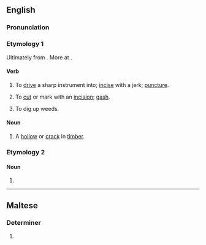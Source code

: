 ==English==

===Pronunciation===
{{rfp|en}}

===Etymology 1===
Ultimately from {{inh|en|ang|dalc||pin}}. More at {{m|en|dalk}}.

====Verb====
{{en-verb}}

# {{lb|en|transitive|UK|_|dialectal}} To [[drive]] a sharp instrument into; [[incise]] with a jerk; [[puncture]].
# {{lb|en|transitive}} To [[cut]] or mark with an [[incision]]; [[gash]].
#: {{rfquotek|en|Moxon}}
# {{lb|en|transitive|UK|_|dialectal}} To dig up weeds.

====Noun====
{{en-noun}}

# A [[hollow]] or [[crack]] in [[timber]].
#: {{rfquotek|en|Moxon}}

===Etymology 2===

====Noun====
{{en-noun}}

# {{alt form|en|dak}}

{{Webster 1913}}

----

==Maltese==

===Determiner===
{{head|mt|adjective form|g=p}}

# {{plural of|mt|dak}}